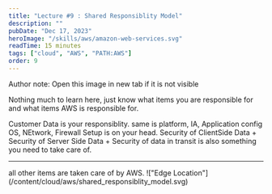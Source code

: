 ```yaml
---
title: "Lecture #9 : Shared Responsiblity Model"
description: ""
pubDate: "Dec 17, 2023"
heroImage: "/skills/aws/amazon-web-services.svg"
readTime: 15 minutes
tags: ["cloud", "AWS", "PATH:AWS"]
order: 9
---
```



<Section link="shared-responsiblity-model" title="Shared Responsiblity Model" />
Author note: Open this image in new tab if it is not visible

Nothing much to learn here, just know what items you are responsible for and what items AWS is responsible for.

Customer Data is your responsiblity.
same is platform, IA, Application config
OS, NEtwork, Firewall Setup is on your head.
Security of ClientSide Data + Security of Server Side Data + Security of data in transit is also something you need to take care of.
<hr/>
all other items are taken care of by AWS.
!["Edge Location"](/content/cloud/aws/shared_responsiblity_model.svg)
